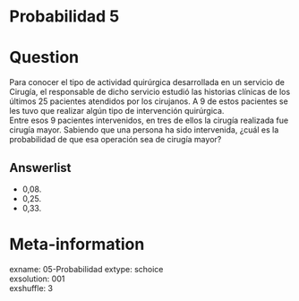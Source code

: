 # Probabilidad 5

Question
========

Para conocer el tipo de actividad quirúrgica desarrollada en un servicio de Cirugía, el responsable de dicho servicio estudió las historias clínicas de los últimos 25 pacientes atendidos por los cirujanos. A 9 de estos pacientes se les tuvo que realizar algún tipo de intervención quirúrgica.  
Entre esos 9 pacientes intervenidos, en tres de ellos la cirugía realizada fue cirugía mayor. Sabiendo que una persona ha sido intervenida, ¿cuál es la probabilidad de que esa operación sea de cirugía mayor?


Answerlist
----------
* 0,08.  
* 0,25.  
* 0,33.  


Meta-information
================
exname: 05-Probabilidad
extype: schoice  
exsolution: 001  
exshuffle: 3  


